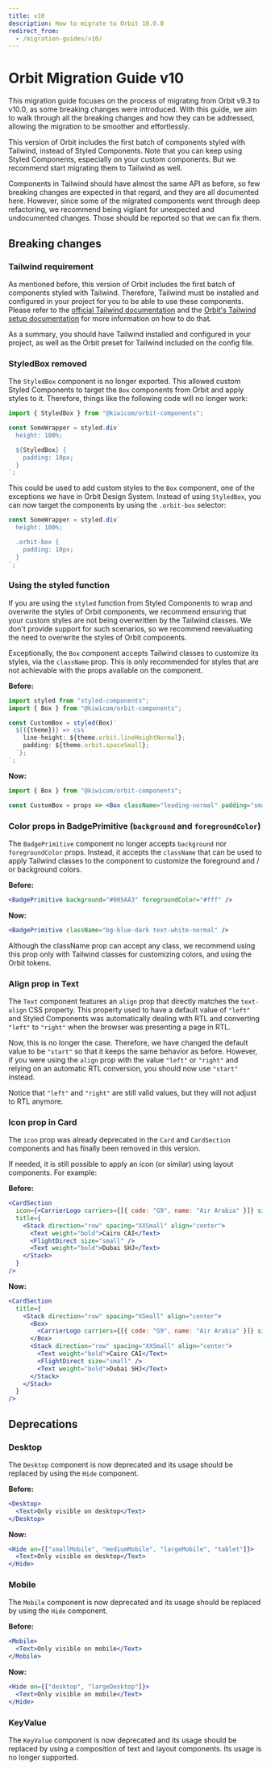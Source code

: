 ```yaml
---
title: v10
description: How to migrate to Orbit 10.0.0
redirect_from:
  - /migration-guides/v10/
---
```


# Orbit Migration Guide v10

This migration guide focuses on the process of migrating from Orbit v9.3 to v10.0, as some breaking changes were introduced.
With this guide, we aim to walk through all the breaking changes and how they can be addressed, allowing the migration to be smoother and effortlessly.

This version of Orbit includes the first batch of components styled with Tailwind, instead of Styled Components. Note that you can keep using Styled Components, especially on your custom components. But we recommend start migrating them to Tailwind as well.

Components in Tailwind should have almost the same API as before, so few breaking changes are expected in that regard, and they are all documented here. However, since some of the migrated components went through deep refactoring, we recommend being vigilant for unexpected and undocumented changes. Those should be reported so that we can fix them.

## Breaking changes

### Tailwind requirement

As mentioned before, this version of Orbit includes the first batch of components styled with Tailwind. Therefore, Tailwind must be installed and configured in your project for you to be able to use these components.
Please refer to the [official Tailwind documentation](https://tailwindcss.com/docs/installation) and the [Orbit's Tailwind setup documentation](/foundation/tailwind/installation) for more information on how to do that.

As a summary, you should have Tailwind installed and configured in your project, as well as the Orbit preset for Tailwind included on the config file.

### StyledBox removed

The `StyledBox` component is no longer exported. This allowed custom Styled Components to target the `Box` components from Orbit and apply styles to it. Therefore, things like the following code will no longer work:

```jsx
import { StyledBox } from "@kiwicom/orbit-components";

const SomeWrapper = styled.div`
  height: 100%;

  ${StyledBox} {
    padding: 10px;
  }
`;
```

This could be used to add custom styles to the `Box` component, one of the exceptions we have in Orbit Design System.
Instead of using `StyledBox`, you can now target the components by using the `.orbit-box` selector:

```jsx
const SomeWrapper = styled.div`
  height: 100%;

  .orbit-box {
    padding: 10px;
  }
`;
```

### Using the styled function

If you are using the `styled` function from Styled Components to wrap and overwrite the styles of Orbit components, we recommend ensuring that your custom styles are not being overwritten by the Tailwind classes. We don't provide support for such scenarios, so we recommend reevaluating the need to overwrite the styles of Orbit components.

Exceptionally, the `Box` component accepts Tailwind classes to customize its styles, via the `className` prop. This is only recommended for styles that are not achievable with the props available on the component.

**Before:**

```jsx
import styled from "styled-components";
import { Box } from "@kiwicom/orbit-components";

const CustomBox = styled(Box)`
  ${({theme})} => css`
    line-height: ${theme.orbit.lineHeightNormal};
    padding: ${theme.orbit.spaceSmall};
  `};
`;
```

**Now:**

```jsx
import { Box } from "@kiwicom/orbit-components";

const CustomBox = props => <Box className="leading-normal" padding="small" {...props} />;
```

### Color props in BadgePrimitive (`background` and `foregroundColor`)

The `BadgePrimitive` component no longer accepts `background` nor `foregroundColor` props. Instead, it accepts the `className` that can be used to apply Tailwind classes to the component to customize the foreground and / or background colors.

**Before:**

```jsx
<BadgePrimitive background="#005AA3" foregroundColor="#fff" />
```

**Now:**

```jsx
<BadgePrimitive className="bg-blue-dark text-white-normal" />
```

Although the className prop can accept any class, we recommend using this prop only with Tailwind classes for customizing colors, and using the Orbit tokens.

### Align prop in Text

The `Text` component features an `align` prop that directly matches the `text-align` CSS property. This property used to have a default value of `"left"` and Styled Components was automatically dealing with RTL and converting `"left"` to `"right"` when the browser was presenting a page in RTL.

Now, this is no longer the case. Therefore, we have changed the default value to be `"start"` so that it keeps the same behavior as before. However, if you were using the `align` prop with the value `"left"` or `"right"` and relying on an automatic RTL conversion, you should now use `"start"` instead.

Notice that `"left"` and `"right"` are still valid values, but they will not adjust to RTL anymore.

### Icon prop in Card

The `icon` prop was already deprecated in the `Card` and `CardSection` components and has finally been removed in this version.

If needed, it is still possible to apply an icon (or similar) using layout components. For example:

**Before:**

```jsx
<CardSection
  icon={<CarrierLogo carriers={[{ code: "G9", name: "Air Arabia" }]} size="large" />}
  title={
    <Stack direction="row" spacing="XXSmall" align="center">
      <Text weight="bold">Cairo CAI</Text>
      <FlightDirect size="small" />
      <Text weight="bold">Dubai SHJ</Text>
    </Stack>
  }
/>
```

**Now:**

```jsx
<CardSection
  title={
    <Stack direction="row" spacing="XSmall" align="center">
      <Box>
        <CarrierLogo carriers={[{ code: "G9", name: "Air Arabia" }]} size="large" />
      </Box>
      <Stack direction="row" spacing="XXSmall" align="center">
        <Text weight="bold">Cairo CAI</Text>
        <FlightDirect size="small" />
        <Text weight="bold">Dubai SHJ</Text>
      </Stack>
    </Stack>
  }
/>
```

## Deprecations

### Desktop

The `Desktop` component is now deprecated and its usage should be replaced by using the `Hide` component.

**Before:**

```jsx
<Desktop>
  <Text>Only visible on desktop</Text>
</Desktop>
```

**Now:**

```jsx
<Hide on={["smallMobile", "mediumMobile", "largeMobile", "tablet"]}>
  <Text>Only visible on desktop</Text>
</Hide>
```

### Mobile

The `Mobile` component is now deprecated and its usage should be replaced by using the `Hide` component.

**Before:**

```jsx
<Mobile>
  <Text>Only visible on mobile</Text>
</Mobile>
```

**Now:**

```jsx
<Hide on={["desktop", "largeDesktop"]}>
  <Text>Only visible on mobile</Text>
</Hide>
```

### KeyValue

The `KeyValue` component is now deprecated and its usage should be replaced by using a composition of text and layout components. Its usage is no longer supported.
